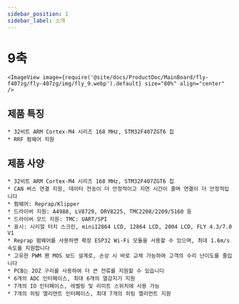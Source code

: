 ```yaml
---
sidebar_position: 1
sidebar_label: 소개
---
```


# 9축

    <ImageView image={require('@site/docs/ProductDoc/MainBoard/fly-f407zg/fly-407zg/img/fly_9.webp').default} size="80%" align="center" />

## 제품 특징

    * 32비트 ARM Cortex-M4 시리즈 168 MHz, STM32F407ZGT6 칩
    * RRF 펌웨어 지원

## 제품 사양

    * 32비트 ARM Cortex-M4 시리즈 168 MHz, STM32F407ZGT6 칩
    * CAN 버스 연결 지원, 데이터 전송이 더 안정적이고 지연 시간이 줄며 연결이 더 안정적입니다
    * 펌웨어: Reprap/Klipper
    * 드라이버 지원: A4988, LV8729, DRV8225, TMC2208/2209/5160 등
    * 드라이버 모드 지원: TMC: UART/SPI
    * 표시: 시리얼 터치 스크린, mini12864 LCD, 12864 LCD, 2004 LCD, FLY 4.3/7.0 V1
    * Reprap 펌웨어를 사용하면 확장 ESP32 Wi-Fi 모듈을 사용할 수 있으며, 최대 1.6m/s 속도를 지원합니다
    * 고유한 PWM 팬 MOS 보드 설계로, 손상 시 바로 교체 가능하여 고객의 수리 난이도를 줄입니다
    * PCB는 2OZ 구리를 사용하여 더 큰 전류를 지원할 수 있습니다
    * 6개의 ADC 인터페이스, 최대 6개의 열감지기 지원
    * 7개의 IO 인터페이스, 레벨링 및 리미트 스위치에 사용 가능
    * 7개의 히팅 엘리먼트 인터페이스, 최대 7개의 히팅 엘리먼트 지원
